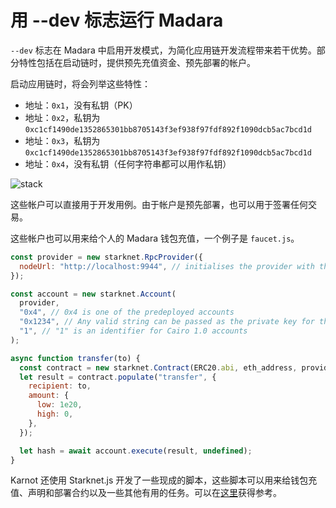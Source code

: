 # 用 --dev 标志运行 Madara

`--dev` 标志在 Madara 中启用开发模式，为简化应用链开发流程带来若干优势。部分特性包括在启动链时，提供预先充值资金、预先部署的帐户。

启动应用链时，将会列举这些特性：

- 地址：`0x1`，没有私钥（PK）
- 地址：`0x2`，私钥为 `0xc1cf1490de1352865301bb8705143f3ef938f97fdf892f1090dcb5ac7bcd1d`
- 地址：`0x3`，私钥为 `0xc1cf1490de1352865301bb8705143f3ef938f97fdf892f1090dcb5ac7bcd1d`
- 地址：`0x4`，没有私钥（任何字符串都可以用作私钥）

![stack](../static/madara-dev.png)

这些帐户可以直接用于开发用例。由于帐户是预先部署，也可以用于签署任何交易。

这些帐户也可以用来给个人的 Madara 钱包充值，一个例子是 `faucet.js`。

```javascript
const provider = new starknet.RpcProvider({
  nodeUrl: "http://localhost:9944", // initialises the provider with the Madara RPC node URL
});

const account = new starknet.Account(
  provider,
  "0x4", // 0x4 is one of the predeployed accounts
  "0x1234", // Any valid string can be passed as the private key for the 0x4 address
  "1", // "1" is an identifier for Cairo 1.0 accounts
);

async function transfer(to) {
  const contract = new starknet.Contract(ERC20.abi, eth_address, provider);
  let result = contract.populate("transfer", {
    recipient: to,
    amount: {
      low: 1e20,
      high: 0,
    },
  });

  let hash = await account.execute(result, undefined);
}
```

Karnot 还使用 Starknet.js 开发了一些现成的脚本，这些脚本可以用来给钱包充值、声明和部署合约以及一些其他有用的任务。可以在[这里](https://github.com/karnotxyz/madara-get-started)获得参考。
